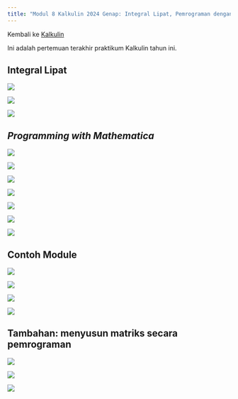 ```yaml
---
title: "Modul 8 Kalkulin 2024 Genap: Integral Lipat, Pemrograman dengan Wolfram Mathematica"
---
```


Kembali ke [Kalkulin](./kalkulin2024genap.qmd)

Ini adalah pertemuan terakhir praktikum Kalkulin tahun ini.

## Integral Lipat

![](./pages_to_jpg/Modul 9 Kalkulin, Contoh Module dan Integral Lipat_p05.jpg)

![](./pages_to_jpg/Modul 9 Kalkulin, Contoh Module dan Integral Lipat_p06.jpg)

![](./pages_to_jpg/Modul 9 Kalkulin, Contoh Module dan Integral Lipat_p07.jpg)

## *Programming with Mathematica*

![](./pages_to_jpg/Modul 8 Kalkulin, Programming with Mathematica_p01.jpg)

![](./pages_to_jpg/Modul 8 Kalkulin, Programming with Mathematica_p02.jpg)

![](./pages_to_jpg/Modul 8 Kalkulin, Programming with Mathematica_p03.jpg)

![](./pages_to_jpg/Modul 8 Kalkulin, Programming with Mathematica_p04.jpg)

![](./pages_to_jpg/Modul 8 Kalkulin, Programming with Mathematica_p05.jpg)

![](./pages_to_jpg/Modul 8 Kalkulin, Programming with Mathematica_p06.jpg)

![](./pages_to_jpg/Modul 8 Kalkulin, Programming with Mathematica_p07.jpg)

## Contoh Module

![](./pages_to_jpg/Modul 9 Kalkulin, Contoh Module dan Integral Lipat_p01.jpg)

![](./pages_to_jpg/Modul 9 Kalkulin, Contoh Module dan Integral Lipat_p02.jpg)

![](./pages_to_jpg/Modul 9 Kalkulin, Contoh Module dan Integral Lipat_p03.jpg)

![](./pages_to_jpg/Modul 9 Kalkulin, Contoh Module dan Integral Lipat_p04.jpg)

## Tambahan: menyusun matriks secara pemrograman

![](./pages_to_jpg/Modul 8.5 Kalkulin, Membuat Matriks dengan Programming pada Wolfram_p01.jpg)

![](./pages_to_jpg/Modul 8.5 Kalkulin, Membuat Matriks dengan Programming pada Wolfram_p02.jpg)

![](./pages_to_jpg/Modul 8.5 Kalkulin, Membuat Matriks dengan Programming pada Wolfram_p03.jpg)

